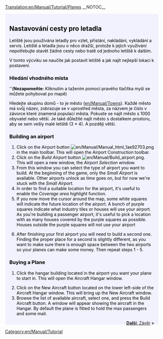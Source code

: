 [[Translation:en/Manual/Tutorial/Planes]]
{{cs/Překlad|origin= en/Manual/Tutorial/Planes
|from  = en
|to    = cs
|Percentage = 0
}}__NOTOC__
{{en/Tabs|5|4
|cs/Manual/Tutorial/Main Page|1. Začínáme<!--
-->|cs/Manual/Tutorial/Autobusy|2. Autobusy<!--
-->|cs/Manual/Tutorial/Vlaky|3. Vlaky<!--
-->|cs/Manual/Tutorial/Letadla|4. Letadla<!--
-->|cs/Manual/Tutorial/Závěr|5. Závěr}}
<div style="padding:.5em 1em 1em 1em; border-top:none; background-color:#f1f2fe; color:#000;">
{{cs/Manual/Tutorial/Cvičení}}
==Nastavování cesty pro letadla==
Letiště jsou používána letadly pro vzlet, přistání, nakládání, vykládání a servis. Letiště a letadla jsou o něco dražší, protože k jejich využívání nepotřebujte stavět žádné cesty nebo tratě od jednoho letiště k dalším.

V tomto výcviku se naučíte jak postavit letiště a jak najít nejlepší lokaci k postavení.
{{en/Phototable|[[File:en/Manual/Airport s.png]]|Small Airport (3*4)|none}}

===Hledání vhodného místa===
''('''Nezapomeňte:''' Kliknutím a tažením pomocí pravého tlačítka myši se můžete pohybovat po mapě)

Hledejte skupinu domů - to je město ([[en/Manual/Towns]]).  Každé město má svůj název, zobrazuje se v uprostřed města, za názvem je číslo v závorce které znamená populaci města. Pokuste se najít město s 1000 obyvatel nebo větší. Je také důležité najít město s dostatkem prostoru, aby se sem vešly malé letiště (3 * 4). A později větší.

===Building an airport===
#Click on the Airport button [[File:en/Manual/Manual html 1ae92703.png]] in the main toolbar. This will open the Airport Construction toolbar.
#Click on the ''Build Airport'' button [[File:en/Manual/Build airport.png]]. This will open a new window, the ''Airport Selection'' window.
#From this window you can select the type of airport you want to build. At the beginning of the game, only the ''Small Airport'' is available. Other airports unlock as time goes on, but for now we're stuck with the ''Small Airport''.
#In order to find a suitable location for the airport, it's useful to enable the ''Coverage area highlight'' function.
#If you now move the cursor around the map, some white squares will indicate the future location of the airport. A bunch of purple squares indicate what industry tiles or houses will use your airport. As you're building a passenger airport, it's useful to pick a location with as many houses covered by the purple squares as possible. Houses outside the purple squares will not use your airport
{{en/Phototable|[[File:en/Manual/Build-airport-3.png|400px]]|A location suitable for an airport to be built.|none|6=:}}
<ol start="6">
<li>After finishing your first airport you will need to build a second one. Finding the proper place for a second is slightly different, as you want to make sure there is enough space between the two airports so your planes can make some money. Then repeat steps 1 - 5.
</ol>
===Buying a Plane===
#Click the hangar building located in the airport you want your plane to start in. This will open the Aircraft Hangar window.
{{en/Phototable|[[File:en/Manual/Step1aircraft.png|550px]]|Aircraft Hangar window.|none|6=:}}
<ol start="2">
<li>Click on the New Aircraft button located on the lower left-side of the Aircraft Hangar window. This will bring up the New Aircraft window. 
<li>Browse the list of available aircraft, select one, and press the Build Aircraft button. A window will appear showing the aircraft in the Hangar. By default the plane is fitted to hold the max passengers and some mail.
</ol>
<span style="float: right">[[cs/Manual/Tutorial/Závěr|'''Další''': Závěr]] &raquo;</span>
</div>
[[Category:en/Manual/Tutorial]]
